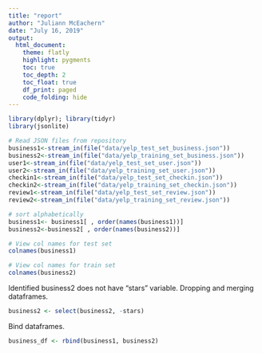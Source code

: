 ```yaml
---
title: "report"
author: "Juliann McEachern"
date: "July 16, 2019"
output: 
  html_document:
    theme: flatly
    highlight: pygments
    toc: true
    toc_depth: 2
    toc_float: true
    df_print: paged
    code_folding: hide
---
```



```r
library(dplyr); library(tidyr)
library(jsonlite)
```

```r
# Read JSON files from repository 
business1<-stream_in(file("data/yelp_test_set_business.json"))
business2<-stream_in(file("data/yelp_training_set_business.json"))
user1<-stream_in(file("data/yelp_test_set_user.json"))
user2<-stream_in(file("data/yelp_training_set_user.json"))
checkin1<-stream_in(file("data/yelp_test_set_checkin.json"))
checkin2<-stream_in(file("data/yelp_training_set_checkin.json"))
review1<-stream_in(file("data/yelp_test_set_review.json"))
review2<-stream_in(file("data/yelp_training_set_review.json"))
```


```r
# sort alphabetically
business1<- business1[ , order(names(business1))]
business2<-business2[ , order(names(business2))]
```

```r
# View col names for test set
colnames(business1)
```


```r
# View col names for train set
colnames(business2)
```

Identified business2 does not have "stars" variable. Dropping and merging dataframes.

```r
business2 <- select(business2, -stars)
```

Bind dataframes. 

```r
business_df <- rbind(business1, business2)
```




